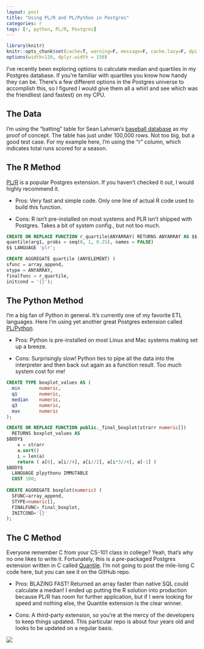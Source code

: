 ```yaml
---
layout: post
title: "Using PL/R and PL/Python in Postgres"
categories: r
tags: [r, python, PL/R, Postgres]
---
```


```r
library(knitr)
knitr::opts_chunk$set(cache=T, warning=F, message=F, cache.lazy=F, dpi = 180)
options(width=120, dplyr.width = 150)
```

I’ve recently been exploring options to calculate median and quartiles in my Postgres database. If you’re familiar with quartiles you know how handy they can be. There’s a few different options in the Postgres universe to accomplish this, so I figured I would give them all a whirl and see which was the friendliest (and fastest) on my CPU.

## The Data

I’m using the “batting” table for Sean Lahman’s [baseball database](http://www.seanlahman.com/baseball-archive/statistics/) as my proof of concept. The table has just under 100,000 rows. Not too big, but a good test case. For my example here, I’m using the “r” column, which indicates total runs scored for a season.

## The R Method

[PL/R](http://www.joeconway.com/plr/) is a popular Postgres extension. If you haven’t checked it out, I would highly recommend it.

* Pros: Very fast and simple code. Only one line of actual R code used to build this function.

* Cons: R isn’t pre-installed on most systems and PLR isn’t shipped with Postgres. Takes a bit of system config., but not too much.

```sql
CREATE OR REPLACE FUNCTION r_quartile(ANYARRAY) RETURNS ANYARRAY AS $$
quantile(arg1, probs = seq(0, 1, 0.25), names = FALSE)
$$ LANGUAGE 'plr';

CREATE AGGREGATE quartile (ANYELEMENT) (
sfunc = array_append,
stype = ANYARRAY,
finalfunc = r_quartile,
initcond = '{}');
```

## The Python Method

I’m a big fan of Python in general. It’s currently one of my favorite ETL languages. Here I’m using yet another great Postgres extension called [PL/Python](http://www.postgresonline.com/journal/archives/99-Quick-Intro-to-PLPython.html).

* Pros: Python is pre-installed on most Linux and Mac systems making set up a breeze.

* Cons: Surprisingly slow! Python ties to pipe all the data into the interpreter and then back out again as a function result. Too much system cost for me!

```sql
CREATE TYPE boxplot_values AS (
  min       numeric,
  q1        numeric,
  median    numeric,
  q3        numeric,
  max       numeric
);

CREATE OR REPLACE FUNCTION public._final_boxplot(strarr numeric[])
  RETURNS boxplot_values AS
$BODY$
    x = strarr
    a.sort()
    i = len(a)
    return ( a[0], a[i//4], a[i//2], a[i*3//4], a[-1] )
$BODY$
  LANGUAGE plpythonu IMMUTABLE
  COST 100;
 
CREATE AGGREGATE boxplot(numeric) (
  SFUNC=array_append,
  STYPE=numeric[],
  FINALFUNC=_final_boxplot,
  INITCOND='{}'
);
```

## The C Method

Everyone remember C from your CS-101 class in college? Yeah, that’s why no one likes to write it. Fortunately, this is a pre-packaged Postgres extension written in C called [Quantile](https://github.com/tvondra/quantile). I’m not going to post the mile-long C code here, but you can see it on the GitHub repo.

* Pros: BLAZING FAST! Returned an array faster than native SQL could calculate a median! I ended up putting the R solution into production because PL/R has room for further application, but if I were looking for speed and nothing else, the Quantile extension is the clear winner.

* Cons: A third-party extension, so you’re at the mercy of the developers to keep things updated. This particular repo is about four years old and looks to be updated on a regular basis.

![](https://github.com/keberwein/keberwein.github.io/blob/master/images/rpython_functiontimes.png?raw=true)
